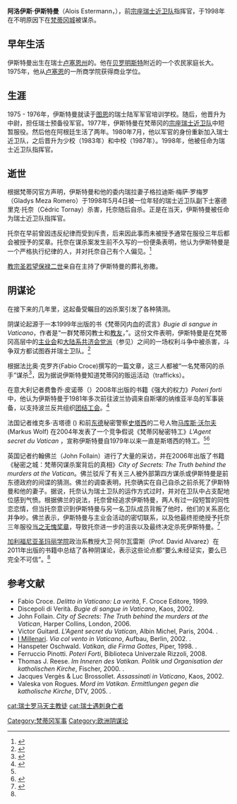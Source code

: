 '''阿洛伊斯·伊斯特曼'''（Alois Estermann，{{bd|1954年|10月29日|1998年|5月4日}}），前[[宗座|宗座]][[瑞士近卫队|瑞士近卫队]]指挥官，于1998年在不明原因下在[[梵蒂冈城|梵蒂冈城]]被谋杀。

==早年生活==
伊斯特曼出生在瑞士[[卢塞恩州|卢塞恩州]]的{{link-en|甘兹维尔|Gunzwil}}。他在[[贝罗明斯特|贝罗明斯特]]附近的一个农民家庭长大。1975年，他从[[卢塞恩|卢塞恩]]的一所商学院获得商业学位。

==生涯==
1975 - 1976年，伊斯特曼就读于[[图恩|图恩]]的瑞士陆军军官培训学校。随后，他晋升为中尉，担任瑞士预备役军官。1977年，伊斯特曼在梵蒂冈的[[宗座瑞士近卫队|宗座瑞士近卫队]]中短暂服役。然后他在阿根廷生活了两年。1980年7月，他以军官的身份重新加入瑞士近卫队，之后晋升为少校（1983年）和中校（1987年）。1998年，他被任命为瑞士近卫队指挥官。

==逝世==
根据梵蒂冈官方声明，伊斯特曼和他的委内瑞拉妻子格拉迪斯·梅萨·罗梅罗（Gladys Meza Romero）于1998年5月4日被一位年轻的瑞士近卫队副下士塞德里克·托奈（Cédric Tornay）杀害，托奈随后自杀。正是在当天，伊斯特曼被任命为瑞士近卫队指挥官。

托奈在早前曾因违反纪律而受到斥责，后来因此事而未被授予通常在服役三年后都会被授予的奖章。托奈在谋杀案发生前不久写的一份便条表明，他认为伊斯特曼是一个严格执行纪律的人，并对托奈自己有个人偏见。<ref name=Alvarez>{{cite book |first=David |last=Alvarez |title=The Pope's Soldiers: The Pope's Soldiers: A Military History of the Modern Vatican |publisher=University Press of Kansas |location=Lawrence, KS |date=2011 |ISBN=978-0-7006-1770-8}}</ref>{{rp|368}}   

[[若望保禄二世|教宗圣若望保禄二世]]亲自在{{link-en|圣马丁和塞巴斯蒂安教堂|Saints Martin and Sebastian of the Swiss}}主持了伊斯特曼的葬礼弥撒。

==阴谋论==

在接下来的几年里，这起备受瞩目的凶杀案引发了各种猜测。

阴谋论起源于一本1999年出版的书《梵蒂冈内血的谎言》''Bugie di sangue in Vaticano''，作者是“一群梵蒂冈教士和[[平信徒|教友]]，{{HowToTranslate|who cannot continue to avail, with their silence, official truth told by the Vatican}}”。这份文件表明，伊斯特曼是在梵蒂冈高层中的[[主业会|主业会]]和[[共济会|大陆系共济会党派]]（参见{{link-en|Continental Freemasonry}}）之间的一场权利斗争中被杀害，斗争双方都试图吞并瑞士卫队。<ref name=Cinziaricci>{{cite web |url=http://www.cinziaricci.it/nosilence/archivio178.htm |title=Il Delitto Tornay, Estermann E Romero |publisher=cinziaricci.it |access-date=2021-11-21 |archive-date=2020-02-16 |archive-url=https://web.archive.org/web/20200216112446/http://www.cinziaricci.it/nosilence/archivio178.htm |dead-url=no }}</ref>

根据法比奥·克罗齐(Fabio Croce)撰写的一篇文章，这三人都被“一名梵蒂冈的杀手”谋杀<ref name=Croce>{{cite book |first=Fabio |last=Croce |title=Delitto in Vaticano: La verità |publisher= Edizioni Croce |location=Rome |date=1999}}</ref>，因为据说伊斯特曼知道梵蒂冈的贩运活动（trafficks）。

在意大利记者费鲁乔·皮诺蒂（{{link-it|Ferruccio Pinotti}}）2008年出版的书籍《强大的权力》''Poteri forti'' 中，他认为伊斯特曼于1981年多次前往波兰协调来自斯堪的纳维亚半岛的军事装备，以支持波兰反共组织[[团结工会|团结工会]]。<ref name=archivio900>{{cite news |last=Fossati |first=Gianni |url=http://www.archivio900.it/it/articoli/art.aspx?id=7023 |title=Strage in Vaticano, un mistero tutor irrisolto |date=2006-01-16 |newspaper={{link-it|L'Opinione delle libertà}} |accessdate=2021-11-21 |archive-date=2021-11-21 |archive-url=https://web.archive.org/web/20211121071028/http://www.archivio900.it/it/articoli/art.aspx?id=7023 |dead-url=no }}</ref>

法国记者维克多·吉塔德 ({{link-fr|Victor Guitard}}) 和前[[东德|东德]]秘密警察[[史塔西|史塔西]]的二号人物[[马库斯·沃尔夫|马库斯·沃尔夫]] (Markus Wolf) 在2004年发表了一个竞争假说《梵蒂冈秘密特工》''L'Agent secret du Vatican'' ，宣称伊斯特曼自1979年以来一直是斯塔西的特工。<ref name="archivio900" /><ref name=Guitard>{{cite book |title=L'Agent secret du Vatican |first=Victor |last=Guitard |publisher=Albin Michel |date=2004 |location=Paris}}</ref>

英国记者约翰佛兰（John Follain）进行了大量的采访，并在2006年出版了书籍《秘密之城：梵蒂冈谋杀案背后的真相》''City of Secrets: The Truth behind the murders at the Vatican''。佛兰驳斥了有关三人被外部第四方谋杀或伊斯特曼是前东德政府的间谍的猜测。佛兰的调查表明，托奈确实在自己自杀之前杀死了伊斯特曼和他的妻子。据说，托奈认为瑞士卫队的运作方式过时，并对在卫队中{{找中文|Swiss German}}占支配地位感到气愤。根据佛兰的说法，托奈曾经追求伊斯特曼，两人有过一段短暂的同性恋恋情，但当托奈意识到伊斯特曼与另一名卫队成员背叛了他时，他们的关系恶化并争吵。佛兰表示，伊斯特曼与主业会活动的密切联系，以及他最终拒绝授予托奈三年服役[[当之无愧奖章|当之无愧奖章]]，导致托奈进一步的沮丧以及最终决定杀死伊斯特曼。<ref name=Follain>{{cite book |first=John |last=Follain |title=City of Secrets: The Truth behind the murders at the Vatican |publisher=Harper Collins |location=London |date=2006}}</ref>

[[加利福尼亚圣玛丽学院|加利福尼亚圣玛丽学院]]政治系教授大卫·阿尔瓦雷斯（Prof. David Alvarez）在2011年出版的书籍中总结了各种阴谋论，表示这些论点都“要么未经证实，要么已完全不可信”。<ref name=Alvarez/>{{rp|368}}

==参考文献==
* Fabio Croce. ''Delitto in Vaticano: La verità'', F. Croce Editore, 1999.
* Discepoli di Verità. ''Bugie di sangue in Vaticano'', Kaos, 2002.
* John Follain. ''City of Secrets: The Truth behind the murders at the Vatican'', Harper Collins, London, 2006.
* Victor Guitard. ''L'Agent secret du Vatican'', Albin Michel, Paris, 2004. {{ISBN|978-2-226-13804-0}}.
* [[I_Millenari|I Millenari]]. ''Via col vento in Vaticano'', Aufbau, Berlin, 2002. {{ISBN|3-7466-7030-6}}.
* Hanspeter Oschwald. ''Vatikan, die Firma Gottes'', Piper, 1998. {{ISBN|3-492-03997-9}}.
* Ferruccio Pinotti. ''Poteri Forti'', Biblioteca Univerzale Rizzoli, 2008.
* Thomas J. Reese. ''Im Inneren des Vatikan. Politik und Organisation der katholischen Kirche'', Fischer, 2000. {{ISBN|3-596-14752-2}}.
* Jacques Vergès & Luc Brossollet. ''Assassinati in Vaticano'', Kaos, 2002.
* Valeska von Rogues. ''Mord im Vatikan. Ermittlungen gegen die katholische Kirche'', DTV, 2005. {{ISBN|3-423-34266-8}}.


{{Authority control}}
{{DEFAULTSORT:Estermann}}
[[Category:梵蒂冈军事|Category:梵蒂冈军事]]
[[cat:瑞士罗马天主教徒|cat:瑞士罗马天主教徒]]
[[cat:瑞士遇刺身亡者|cat:瑞士遇刺身亡者]]
[[Category:欧洲阴谋论|Category:欧洲阴谋论]]